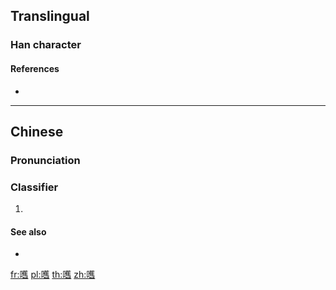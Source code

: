 ==Translingual==

===Han character===
{{Han char|rn=30|rad=口|as=18|sn=21|four=|canj=RTOX|ids=⿰口舊}}

====References====
* {{Han ref|kx=0214.280|hdz=10705.150|uh=56BF|ud=22207}}

----

==Chinese==
{{zh-forms}}

===Pronunciation===
{{zh-pron
|m=huò
|c=gau6
|mc=
|oc=
|ma=
|cat=cls
}}

===Classifier===
{{zh-cls}}

# {{lb|zh|Cantonese}} {{zh-classifier|pieces|cat=y}}

====See also====
* {{zh-l|塊}}

[[fr:嚿]]
[[pl:嚿]]
[[th:嚿]]
[[zh:嚿]]